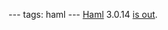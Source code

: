 ---
tags: haml
---
[[Haml]] 3.0.14 [http://groups.google.com/group/haml/browse_thread/thread/36026c54a5ab867e is out].
